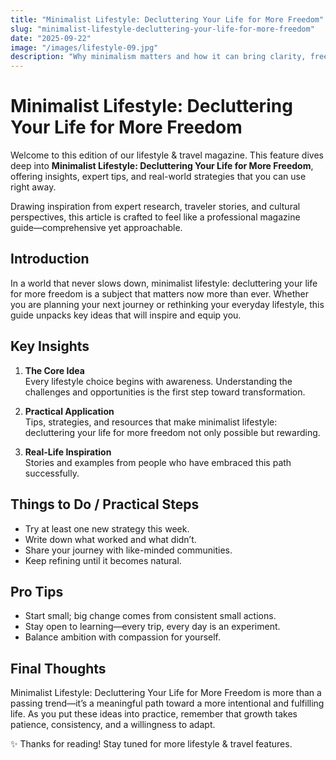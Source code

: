 ```yaml
---
title: "Minimalist Lifestyle: Decluttering Your Life for More Freedom"
slug: "minimalist-lifestyle-decluttering-your-life-for-more-freedom"
date: "2025-09-22"
image: "/images/lifestyle-09.jpg"
description: "Why minimalism matters and how it can bring clarity, freedom, and focus into your life."
---
```


# Minimalist Lifestyle: Decluttering Your Life for More Freedom

Welcome to this edition of our lifestyle & travel magazine. This feature dives deep into **Minimalist Lifestyle: Decluttering Your Life for More Freedom**, offering insights, expert tips, and real-world strategies that you can use right away.

Drawing inspiration from expert research, traveler stories, and cultural perspectives, this article is crafted to feel like a professional magazine guide—comprehensive yet approachable.

## Introduction

In a world that never slows down, minimalist lifestyle: decluttering your life for more freedom is a subject that matters now more than ever. Whether you are planning your next journey or rethinking your everyday lifestyle, this guide unpacks key ideas that will inspire and equip you.

## Key Insights

1. **The Core Idea**  
   Every lifestyle choice begins with awareness. Understanding the challenges and opportunities is the first step toward transformation.

2. **Practical Application**  
   Tips, strategies, and resources that make minimalist lifestyle: decluttering your life for more freedom not only possible but rewarding.

3. **Real-Life Inspiration**  
   Stories and examples from people who have embraced this path successfully.

## Things to Do / Practical Steps

- Try at least one new strategy this week.  
- Write down what worked and what didn’t.  
- Share your journey with like-minded communities.  
- Keep refining until it becomes natural.

## Pro Tips

- Start small; big change comes from consistent small actions.  
- Stay open to learning—every trip, every day is an experiment.  
- Balance ambition with compassion for yourself.  

## Final Thoughts

Minimalist Lifestyle: Decluttering Your Life for More Freedom is more than a passing trend—it’s a meaningful path toward a more intentional and fulfilling life. As you put these ideas into practice, remember that growth takes patience, consistency, and a willingness to adapt.

✨ Thanks for reading! Stay tuned for more lifestyle & travel features.
